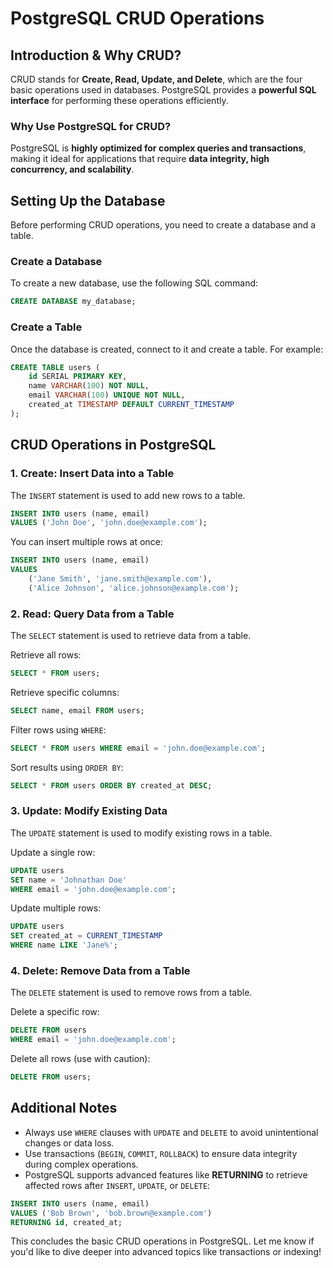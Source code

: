 # PostgreSQL CRUD Operations

## Introduction & Why CRUD?

CRUD stands for **Create, Read, Update, and Delete**, which are the four basic operations used in databases. PostgreSQL provides a **powerful SQL interface** for performing these operations efficiently.

### Why Use PostgreSQL for CRUD?

PostgreSQL is **highly optimized for complex queries and transactions**, making it ideal for applications that require **data integrity, high concurrency, and scalability**.

## Setting Up the Database

Before performing CRUD operations, you need to create a database and a table.

### Create a Database

To create a new database, use the following SQL command:

```sql
CREATE DATABASE my_database;
```

### Create a Table

Once the database is created, connect to it and create a table. For example:

```sql
CREATE TABLE users (
    id SERIAL PRIMARY KEY,
    name VARCHAR(100) NOT NULL,
    email VARCHAR(100) UNIQUE NOT NULL,
    created_at TIMESTAMP DEFAULT CURRENT_TIMESTAMP
);
```

## CRUD Operations in PostgreSQL

### 1. **Create**: Insert Data into a Table

The `INSERT` statement is used to add new rows to a table.

```sql
INSERT INTO users (name, email)
VALUES ('John Doe', 'john.doe@example.com');
```

You can insert multiple rows at once:

```sql
INSERT INTO users (name, email)
VALUES
    ('Jane Smith', 'jane.smith@example.com'),
    ('Alice Johnson', 'alice.johnson@example.com');
```

### 2. **Read**: Query Data from a Table

The `SELECT` statement is used to retrieve data from a table.

Retrieve all rows:

```sql
SELECT * FROM users;
```

Retrieve specific columns:

```sql
SELECT name, email FROM users;
```

Filter rows using `WHERE`:

```sql
SELECT * FROM users WHERE email = 'john.doe@example.com';
```

Sort results using `ORDER BY`:

```sql
SELECT * FROM users ORDER BY created_at DESC;
```

### 3. **Update**: Modify Existing Data

The `UPDATE` statement is used to modify existing rows in a table.

Update a single row:

```sql
UPDATE users
SET name = 'Johnathan Doe'
WHERE email = 'john.doe@example.com';
```

Update multiple rows:

```sql
UPDATE users
SET created_at = CURRENT_TIMESTAMP
WHERE name LIKE 'Jane%';
```

### 4. **Delete**: Remove Data from a Table

The `DELETE` statement is used to remove rows from a table.

Delete a specific row:

```sql
DELETE FROM users
WHERE email = 'john.doe@example.com';
```

Delete all rows (use with caution):

```sql
DELETE FROM users;
```

## Additional Notes

- Always use `WHERE` clauses with `UPDATE` and `DELETE` to avoid unintentional changes or data loss.
- Use transactions (`BEGIN`, `COMMIT`, `ROLLBACK`) to ensure data integrity during complex operations.
- PostgreSQL supports advanced features like **RETURNING** to retrieve affected rows after `INSERT`, `UPDATE`, or `DELETE`:

```sql
INSERT INTO users (name, email)
VALUES ('Bob Brown', 'bob.brown@example.com')
RETURNING id, created_at;
```

This concludes the basic CRUD operations in PostgreSQL. Let me know if you'd like to dive deeper into advanced topics like transactions or indexing!
